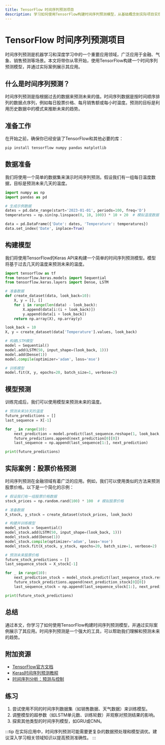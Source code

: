 ```yaml
---
title: TensorFlow 时间序列预测项目
description: 学习如何使用TensorFlow构建时间序列预测模型，从基础概念到实际项目实现，适合初学者。
---
```


# TensorFlow 时间序列预测项目

时间序列预测是机器学习和深度学习中的一个重要应用领域，广泛应用于金融、气象、销售预测等场景。本文将带你从零开始，使用TensorFlow构建一个时间序列预测模型，并通过实际案例展示其应用。

## 什么是时间序列预测？

时间序列预测是指根据过去的数据来预测未来的值。时间序列数据是按时间顺序排列的数据点序列，例如每日股票价格、每月销售额或每小时温度。预测的目标是利用历史数据中的模式来推断未来的趋势。

## 准备工作

在开始之前，确保你已经安装了TensorFlow和其他必要的库：

```bash
pip install tensorflow numpy pandas matplotlib
```

## 数据准备

我们将使用一个简单的数据集来演示时间序列预测。假设我们有一组每日温度数据，目标是预测未来几天的温度。

```python
import numpy as np
import pandas as pd

# 生成示例数据
dates = pd.date_range(start='2023-01-01', periods=100, freq='D')
temperatures = np.sin(np.linspace(0, 10, 100)) * 10 + 20  # 模拟温度数据

data = pd.DataFrame({'Date': dates, 'Temperature': temperatures})
data.set_index('Date', inplace=True)
```

## 构建模型

我们将使用TensorFlow的Keras API来构建一个简单的时间序列预测模型。模型将基于过去几天的温度来预测未来的温度。

```python
import tensorflow as tf
from tensorflow.keras.models import Sequential
from tensorflow.keras.layers import Dense, LSTM

# 准备数据
def create_dataset(data, look_back=10):
    X, y = [], []
    for i in range(len(data) - look_back):
        X.append(data[i:(i + look_back)])
        y.append(data[i + look_back])
    return np.array(X), np.array(y)

look_back = 10
X, y = create_dataset(data['Temperature'].values, look_back)

# 构建LSTM模型
model = Sequential()
model.add(LSTM(50, input_shape=(look_back, 1)))
model.add(Dense(1))
model.compile(optimizer='adam', loss='mse')

# 训练模型
model.fit(X, y, epochs=20, batch_size=1, verbose=2)
```

## 模型预测

训练完成后，我们可以使用模型来预测未来的温度。

```python
# 预测未来10天的温度
future_predictions = []
last_sequence = X[-1]

for _ in range(10):
    next_prediction = model.predict(last_sequence.reshape(1, look_back, 1))
    future_predictions.append(next_prediction[0][0])
    last_sequence = np.append(last_sequence[1:], next_prediction)

print(future_predictions)
```

## 实际案例：股票价格预测

时间序列预测在金融领域有着广泛的应用。例如，我们可以使用类似的方法来预测股票价格。以下是一个简化的示例：

```python
# 假设我们有一组股票价格数据
stock_prices = np.random.rand(100) * 100  # 模拟股票价格

# 准备数据
X_stock, y_stock = create_dataset(stock_prices, look_back)

# 构建并训练模型
model_stock = Sequential()
model_stock.add(LSTM(50, input_shape=(look_back, 1)))
model_stock.add(Dense(1))
model_stock.compile(optimizer='adam', loss='mse')
model_stock.fit(X_stock, y_stock, epochs=20, batch_size=1, verbose=2)

# 预测未来股票价格
future_stock_predictions = []
last_sequence_stock = X_stock[-1]

for _ in range(10):
    next_prediction_stock = model_stock.predict(last_sequence_stock.reshape(1, look_back, 1))
    future_stock_predictions.append(next_prediction_stock[0][0])
    last_sequence_stock = np.append(last_sequence_stock[1:], next_prediction_stock)

print(future_stock_predictions)
```

## 总结

通过本文，你学习了如何使用TensorFlow构建时间序列预测模型，并通过实际案例展示了其应用。时间序列预测是一个强大的工具，可以帮助我们理解和预测未来的趋势。

## 附加资源

- [TensorFlow官方文档](https://www.tensorflow.org/)
- [Keras时间序列预测教程](https://keras.io/examples/timeseries/)
- [时间序列分析：预测与控制](https://www.amazon.com/Time-Analysis-Forecasting-Control-Box/dp/1118675029)

## 练习

1. 尝试使用不同的时间序列数据集（如销售数据、天气数据）来训练模型。
2. 调整模型的超参数（如LSTM单元数、训练轮数）并观察对预测结果的影响。
3. 探索其他类型的时间序列模型，如GRU或CNN。

:::tip
在实际应用中，时间序列预测可能需要更复杂的数据预处理和模型调优。建议深入学习相关领域知识以提高预测准确性。
:::